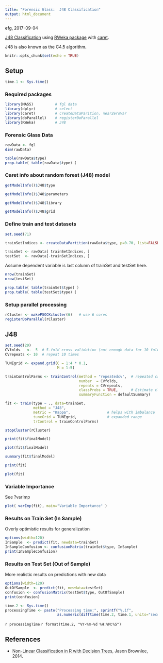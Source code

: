 ```yaml
---
title: "Forensic Glass:  J48 Classification"
output: html_document
---
```


efg, 2017-09-04

[J48 Classification](http://data-mining.business-intelligence.uoc.edu/home/j48-decision-tree) using [RWeka package](https://cran.r-project.org/web/packages/RWeka/RWeka.pdf) with [caret](http://topepo.github.io/caret/index.html).

J48 is also known as the C4.5 algorithm.

```r
knitr::opts_chunk$set(echo = TRUE)
```

## Setup

```r
time.1 <- Sys.time()
```

### Required packages

```r
library(MASS)          # fgl data
library(dplyr)         # select
library(caret)         # createDataParition, nearZeroVar
library(doParallel)    # registerDoParallel  
library(RWeka)         # J48
```

### Forensic Glass Data

```r
rawData <- fgl
dim(rawData)
```

```r
table(rawData$type)
prop.table( table(rawData$type) )
```

### Caret info about random forest (J48) model

```r
getModelInfo()$J48$type
```

```r
getModelInfo()$J48$parameters
```


```r
getModelInfo()$J48$library
```

```r
getModelInfo()$J48$grid
```

### Define train and test datasets

```r
set.seed(71)

trainSetIndices <- createDataPartition(rawData$type, p=0.70, list=FALSE)

trainSet <- rawData[ trainSetIndices, ]
testSet  <- rawData[-trainSetIndices, ]
```

Assume dependent variable is last column of trainSet and testSet here.

```r
nrow(trainSet)
nrow(testSet)
```

```r
prop.table( table(trainSet$type) )
prop.table( table(testSet$type) )
```
### Setup parallel processing

```r
rCluster <- makePSOCKcluster(6)   # use 6 cores
registerDoParallel(rCluster)  
```

## J48

```r
set.seed(29)
CVfolds   <-  5  # 5-fold cross validation (not enough data for 10 fold here)
CVrepeats <- 10  # repeat 10 times

TUNEgrid <- expand.grid(C = 1:4 * 0.1,
                        M = 1:5)      

trainControlParms <- trainControl(method = "repeatedcv",  # repeated cross validation
                                  number  = CVfolds,    
                                  repeats = CVrepeats,  
                                  classProbs = TRUE,      # Estimate class probabilities
                                  summaryFunction = defaultSummary)

fit <- train(type ~ ., data=trainSet,
             method = "J48", 
             metric = "Kappa",                 # helps with imbalance
             tuneGrid = TUNEgrid,              # expanded range   
             trControl = trainControlParms)

stopCluster(rCluster)
```

```r
print(fit$finalModel)
```

```r
plot(fit$finalModel)
```

```r
summary(fit$finalModel)
```

```r
print(fit)
```

```r
plot(fit)
```

### Variable Importance

See ?varImp

```r
plot( varImp(fit), main="Variable Importance" )
```

### Results on Train Set (In Sample)

Overly optimistic results for generalization

```r
options(width=120)
InSample  <- predict(fit, newdata=trainSet)
InSampleConfusion <- confusionMatrix(trainSet$type, InSample)
print(InSampleConfusion)   
```

### Results on Test Set (Out of Sample)

More realistic results on predictions with new data

```r
options(width=120)
OutOfSample  <- predict(fit, newdata=testSet)
confusion <- confusionMatrix(testSet$type, OutOfSample)
print(confusion)   
```

```r
time.2 <- Sys.time()
processingTime <- paste("Processing time:", sprintf("%.1f",
                        as.numeric(difftime(time.2, time.1, units="secs"))), "sec\n")
```

`r processingTime`
`r format(time.2, "%Y-%m-%d %H:%M:%S")`   

## References

* [Non-Linear Classification in R with Decision Trees](https://machinelearningmastery.com/non-linear-classification-in-r-with-decision-trees/), Jason Brownlee, 2014.